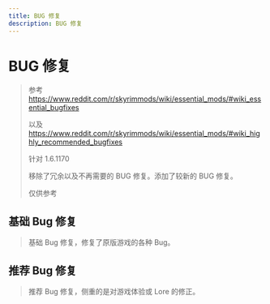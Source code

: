 ```yaml
---
title: BUG 修复
description: BUG 修复
---
```



# BUG 修复

> 参考 https://www.reddit.com/r/skyrimmods/wiki/essential_mods/#wiki_essential_bugfixes 
>
> 以及 https://www.reddit.com/r/skyrimmods/wiki/essential_mods/#wiki_highly_recommended_bugfixes
>
> 针对 1.6.1170
>
> 移除了冗余以及不再需要的 BUG 修复。添加了较新的 BUG 修复。
>
> 仅供参考


## 基础 Bug 修复
> 基础 Bug 修复，修复了原版游戏的各种 Bug。

<ModList modList={bugFixesModList.basic} />

## 推荐 Bug 修复

> 推荐 Bug 修复，侧重的是对游戏体验或 Lore 的修正。

<ModList modList={bugFixesModList.recommended} />
